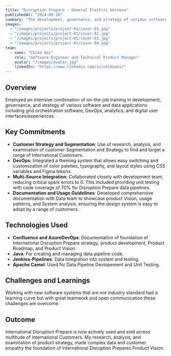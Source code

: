 ```yaml
---
title: "Disruption Prepare - General Electric Vernova"
publishedAt: "2024-08-16"
summary: "The development, governance, and strategy of various software and data applications for the General Electric Vernova Disruption Prepare Product."
images:
  - "/images/projects/project-01/cover-01.jpg"
  - "/images/projects/project-01/cover-02.jpg"
  - "/images/projects/project-01/cover-03.jpg"
  - "/images/projects/project-01/cover-04.jpg"
team:
  - name: "Chike Ani"
    role: "Software Engineer and Technical Product Manager"
    avatar: "/images/avatar.jpg"
    linkedIn: "https://www.linkedin.com/in/chikeani/"
---
```


## Overview

Employed an intensive combination of on-the-job training in development, governance, and strategy of various software and data applications including grid orchestration software, DevOps, analytics, and digital user interfaces/experiences.
## Key Commitments

- **Customer Strategy and Segmentation**: Use of research, analysis, and examination of customer Segmentation and Strategy to find and target a range of International Customers.
- **DevOps**: Integrated a theming system that allows easy switching and customization of color palettes, typography, and layout styles using CSS variables and Figma tokens.
- **Multi-Source Integration**: Collaborated closely with development team, reducing critical spark errors to 0. This included providing unit testing with code coverage of 70% for Disruption Prepare data pipelines.
- **Documentation and Usage Guidelines**: Developed comprehensive documentation with Data team to showcase product Vision, usage patterns, and System analysis, ensuring the design system is easy to adopt by a range of customers.

## Technologies Used

- **Confluence and AzureDevOps**: Documentation of foundation of International Disruption Prepare strategy, product development, Product Roadmap, and Product Vision.
- **Java**: For creating and managing data pipeline code.
- **Jenkins-Pipelines**: Data Integration into system and testing.
- **Apache Camel**: Used for Data Pipeline Devlopement and Unit Testing.

## Challenges and Learnings

Working with new software systems that are not industry standard had a learning curve but with great teamwork and open communication these challenges are overcome.
## Outcome

International Disruption Prepare is now actively used and sold across multitude of International Customers. My research, analysis, and examination of product strategy, made complex data and customer empathy the foundation of International Disruption Prepares Product Vision.